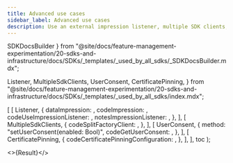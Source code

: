 ```yaml
---
title: Advanced use cases
sidebar_label: Advanced use cases
description: Use an external impression listener, multiple SDK clients, user consent, and certificate pinning.
---
```


  SDKDocsBuilder
} from "@site/docs/feature-management-experimentation/20-sdks-and-infrastructure/docs/SDKs/_templates/_used_by_all_sdks/_SDKDocsBuilder.mdx";

  Listener,
  MultipleSdkClients,
  UserConsent,
  CertificatePinning,
} from "@site/docs/feature-management-experimentation/20-sdks-and-infrastructure/docs/SDKs/_templates/_used_by_all_sdks/index.mdx";






  [
    [ 
      Listener, 
      { 
        dataImpression:            <DataImpression />,
        codeImpression:            <Impression />,
        codeUseImpressionListener: <UseImpressionListener />,
        notesImpressionListener:   <NotesImpressionListener />,
      }, 
    ],
    [ 
      MultipleSdkClients, 
      {
        codeSplitFactoryClient: <SplitFactoryClient />,
      },
    ],
    [
      UserConsent,
      {
        method:             "setUserConsent(enabled: Bool)",
        codeGetUserConsent: <GetUserConsent />,
      },
    ],
    [
      CertificatePinning,
      {
        codeCertificatePinningConfiguration: <CertificatePinningConfiguration />,
      },
    ],
  ],
  toc
);

<>{Result}</>
